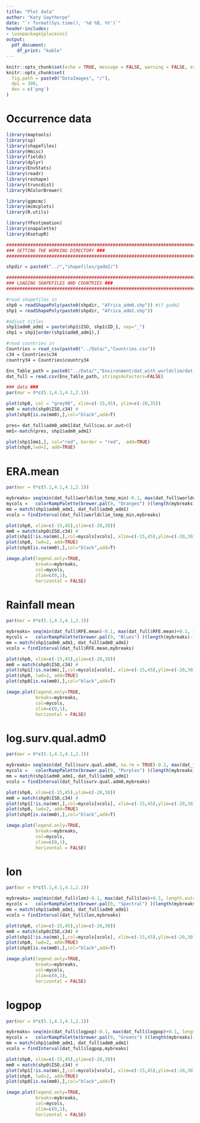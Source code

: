 ```yaml
---
title: "Plot data"
author: "Katy Gaythorpe"
date: "`r format(Sys.time(), '%d %B, %Y')`"
header-includes: 
- \usepackage{placeins}
output: 
  pdf_document:
    df_print: "kable"
---
```


```r
knitr::opts_chunk$set(echo = TRUE, message = FALSE, warning = FALSE, error = FALSE)
knitr::opts_chunk$set(
  fig.path = paste0("DataImages", "/"),
  dpi = 300,
  dev = c('png')
)
```

# Occurrence data

```r

library(maptools)
library(sp) 
library(shapefiles)
library(Hmisc)
library(fields)
library(dplyr)
library(EnvStats)
library(readr)
library(reshape)
library(truncdist)
library(RColorBrewer)

library(ggmcmc)
library(mcmcplots)
library(R.utils)

library(YFestimation)
library(snapalette)
library(KsetupR)

#########################################################################################################
### SETTING THE WORKING DIRECTORY ###
#########################################################################################################

shpdir = paste0("../","shapefiles/gadm2/")

#########################################################################################################
### LOADING SHAPEFILES AND COUNTRIES ###
#########################################################################################################

#read shapefiles in
shp0 = readShapePoly(paste0(shpdir, "Africa_adm0.shp")) #if gadm2
shp1 = readShapePoly(paste0(shpdir, "Africa_adm1.shp"))

#adjust titles
shp1$adm0_adm1 = paste(shp1$ISO, shp1$ID_1, sep="_")
shp1 = shp1[order(shp1$adm0_adm1),]

#read countries in
Countries = read_csv(paste0("../Data/","Countries.csv"))
c34 = Countries$c34
country34 = Countries$country34


```

```r
Env_Table_path = paste0("../Data/","Environment/dat_with_worldclim/dat_worldclim_baseline_2019-03-15.csv")
dat_full = read.csv(Env_Table_path, stringsAsFactors=FALSE)

### data ###
par(mar = 0*c(5.1,4.1,4.1,2.1))

plot(shp0, col = "grey90", xlim=c(-15,45), ylim=c(-20,35))
mm0 = match(shp0$ISO,c34) #
plot(shp0[is.na(mm0),],col="black",add=T)

pres= dat_full$adm0_adm1[dat_full$cas.or.out>0]
mm1<-match(pres, shp1$adm0_adm1)

plot(shp1[mm1,], col="red", border = "red",  add=TRUE)
plot(shp0,lwd=2, add=TRUE)


```

# ERA.mean 

```r

par(mar = 0*c(5.1,4.1,4.1,2.1))

mybreaks= seq(min(dat_full$worldclim_temp_min)-0.1, max(dat_full$worldclim_temp_min)+0.1, length.out=100)
mycols =   colorRampPalette(brewer.pal(9, "Oranges") )(length(mybreaks)-1)
mm = match(shp1$adm0_adm1, dat_full$adm0_adm1)
vcols = findInterval(dat_full$worldclim_temp_min,mybreaks)

plot(shp0, xlim=c(-15,45),ylim=c(-20,30))
mm0 = match(shp0$ISO,c34) #
plot(shp1[!is.na(mm),],col=mycols[vcols], xlim=c(-15,45),ylim=c(-20,30) , lty=0, add=T)
plot(shp0, lwd=2, add=TRUE)
plot(shp0[is.na(mm0),],col="black",add=T) 

image.plot(legend.only=TRUE,
           breaks=mybreaks,
           col=mycols,
           zlim=c(0,1), 
           horizontal = FALSE)

```

# Rainfall mean

```r

par(mar = 0*c(5.1,4.1,4.1,2.1))

mybreaks= seq(min(dat_full$RFE.mean)-0.1, max(dat_full$RFE.mean)+0.1, length.out=100)
mycols =   colorRampPalette(brewer.pal(9, "Blues") )(length(mybreaks)-1)
mm = match(shp1$adm0_adm1, dat_full$adm0_adm1)
vcols = findInterval(dat_full$RFE.mean,mybreaks)

plot(shp0, xlim=c(-15,45),ylim=c(-20,30))
mm0 = match(shp0$ISO,c34) #
plot(shp1[!is.na(mm),],col=mycols[vcols], xlim=c(-15,45),ylim=c(-20,30) , lty=0, add=T)
plot(shp0, lwd=2, add=TRUE)
plot(shp0[is.na(mm0),],col="black",add=T) 

image.plot(legend.only=TRUE,
           breaks=mybreaks,
           col=mycols,
           zlim=c(0,1), 
           horizontal = FALSE)

```


# log.surv.qual.adm0

```r

par(mar = 0*c(5.1,4.1,4.1,2.1))

mybreaks= seq(min(dat_full$surv.qual.adm0, na.rm = TRUE)-0.1, max(dat_full$surv.qual.adm0, na.rm = TRUE)+0.1, length.out=100)
mycols =   colorRampPalette(brewer.pal(9, "Purples") )(length(mybreaks)-1)
mm = match(shp1$adm0_adm1, dat_full$adm0_adm1)
vcols = findInterval(dat_full$surv.qual.adm0,mybreaks)

plot(shp0, xlim=c(-15,45),ylim=c(-20,30))
mm0 = match(shp0$ISO,c34) #
plot(shp1[!is.na(mm),],col=mycols[vcols], xlim=c(-15,45),ylim=c(-20,30) , lty=0, add=T)
plot(shp0, lwd=2, add=TRUE)
plot(shp0[is.na(mm0),],col="black",add=T) 

image.plot(legend.only=TRUE,
           breaks=mybreaks,
           col=mycols,
           zlim=c(0,1), 
           horizontal = FALSE)

```

# lon

```r

par(mar = 0*c(5.1,4.1,4.1,2.1))

mybreaks= seq(min(dat_full$lon)-0.1, max(dat_full$lon)+0.1, length.out=100)
mycols =   colorRampPalette(brewer.pal(9, "Spectral") )(length(mybreaks)-1)
mm = match(shp1$adm0_adm1, dat_full$adm0_adm1)
vcols = findInterval(dat_full$lon,mybreaks)

plot(shp0, xlim=c(-15,45),ylim=c(-20,30))
mm0 = match(shp0$ISO,c34) #
plot(shp1[!is.na(mm),],col=mycols[vcols], xlim=c(-15,45),ylim=c(-20,30) , lty=0, add=T)
plot(shp0, lwd=2, add=TRUE)
plot(shp0[is.na(mm0),],col="black",add=T) 

image.plot(legend.only=TRUE,
           breaks=mybreaks,
           col=mycols,
           zlim=c(0,1), 
           horizontal = FALSE)

```

# logpop

```r

par(mar = 0*c(5.1,4.1,4.1,2.1))

mybreaks= seq(min(dat_full$logpop)-0.1, max(dat_full$logpop)+0.1, length.out=100)
mycols =   colorRampPalette(brewer.pal(9, "Greens") )(length(mybreaks)-1)
mm = match(shp1$adm0_adm1, dat_full$adm0_adm1)
vcols = findInterval(dat_full$logpop,mybreaks)

plot(shp0, xlim=c(-15,45),ylim=c(-20,30))
mm0 = match(shp0$ISO,c34) #
plot(shp1[!is.na(mm),],col=mycols[vcols], xlim=c(-15,45),ylim=c(-20,30) , lty=0, add=T)
plot(shp0, lwd=2, add=TRUE)
plot(shp0[is.na(mm0),],col="black",add=T) 

image.plot(legend.only=TRUE,
           breaks=mybreaks,
           col=mycols,
           zlim=c(0,1), 
           horizontal = FALSE)

```